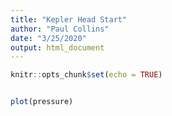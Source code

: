 ```yaml
---
title: "Kepler Head Start"
author: "Paul Collins"
date: "3/25/2020"
output: html_document
---
```


```r
knitr::opts_chunk$set(echo = TRUE)
```


```r

```


```r
plot(pressure)
```

